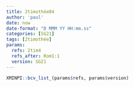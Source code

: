 ```yaml
---
title: 2timothée04
author: 'paul'
date: now
date-format: "D MMM YY HH:mm.ss"
categories: [SG21]
tags: [2timothée]
params:
  refs: 2tim4
  refs_after: Rom1:1
  version: SG21
---
```


```r
XMINPI::bcv_list_(params$refs, params$version)
```

